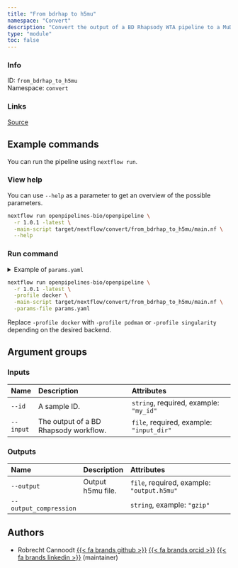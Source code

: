 ```yaml
---
title: "From bdrhap to h5mu"
namespace: "Convert"
description: "Convert the output of a BD Rhapsody WTA pipeline to a MuData h5 file"
type: "module"
toc: false
---
```


::: {.column-margin}

### Info

ID: `from_bdrhap_to_h5mu`  
Namespace: `convert`

### Links
[Source](https://github.com/openpipelines-bio/openpipeline/blob/1.0.1/./src/convert/from_bdrhap_to_h5mu){.btn-action .btn-sm .btn-info .btn role="button"}

:::



## Example commands

You can run the pipeline using `nextflow run`.

### View help

You can use `--help` as a parameter to get an overview of the possible parameters.

```bash
nextflow run openpipelines-bio/openpipeline \
  -r 1.0.1 -latest \
  -main-script target/nextflow/convert/from_bdrhap_to_h5mu/main.nf \
  --help
```

### Run command

<details>
<summary>Example of `params.yaml`</summary>
```yaml
# Inputs
id: # please fill in - example: "my_id"
input: # please fill in - example: "input_dir/"

# Outputs
# output: "$id.$key.output.h5mu"
# output_compression: "gzip"

# Nextflow input-output arguments
publish_dir: # please fill in - example: "output/"
# param_list: "my_params.yaml"
```
</details>

```bash
nextflow run openpipelines-bio/openpipeline \
  -r 1.0.1 -latest \
  -profile docker \
  -main-script target/nextflow/convert/from_bdrhap_to_h5mu/main.nf \
  -params-file params.yaml
```

:::{.callout-note}
Replace `-profile docker` with `-profile podman` or `-profile singularity` depending on the desired backend.
:::

## Argument groups

### Inputs

|Name      |Description                           |Attributes                               |
|:---------|:-------------------------------------|:----------------------------------------|
|`--id`    |A sample ID.                          |`string`, required, example: `"my_id"`   |
|`--input` |The output of a BD Rhapsody workflow. |`file`, required, example: `"input_dir"` |


### Outputs

|Name                   |Description       |Attributes                                 |
|:----------------------|:-----------------|:------------------------------------------|
|`--output`             |Output h5mu file. |`file`, required, example: `"output.h5mu"` |
|`--output_compression` |                  |`string`, example: `"gzip"`                |

## Authors


  * Robrecht Cannoodt [{{< fa brands github >}}](https://github.com/rcannood) [{{< fa brands orcid >}}](https://orcid.org/0000-0003-3641-729X) [{{< fa brands linkedin >}}](https://linkedin.com/in/robrechtcannoodt) (maintainer)
